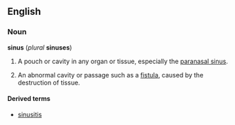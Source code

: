 {{wikipedia}}
==English==
===Noun===
'''sinus''' (''plural'' '''sinuses''')

# {{anatomy}} A pouch or cavity in any organ or tissue, especially the [[paranasal sinus]].
# {{pathology}} An abnormal cavity or passage such as a [[fistula]], caused by the destruction of tissue.

====Derived terms====
*[[sinusitis]]